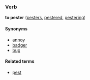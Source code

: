 ===Verb===
'''to pester''' ([[pesters]], [[pestered]], [[pestering]])

====Synonyms====
*[[annoy]]
*[[badger]]
*[[bug]]

====Related terms====
*[[pest]]<!-- guessing it's related, not positive -->